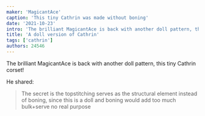 ```yaml
---
maker: 'MagicantAce'
caption: 'This tiny Cathrin was made without boning'
date: '2021-10-23'
intro: 'The brilliant MagicantAce is back with another doll pattern, this tiny Cathrin corset!'
title: 'A doll version of Cathrin'
tags: ['cathrin']
authors: 24546
---
```


<!-- truncate -->

The brilliant MagicantAce is back with another doll pattern, this tiny Cathrin corset!

He shared:

> The secret is the topstitching serves as the structural element instead of boning, since this is a doll and boning would add too much bulk+serve no real purpose
